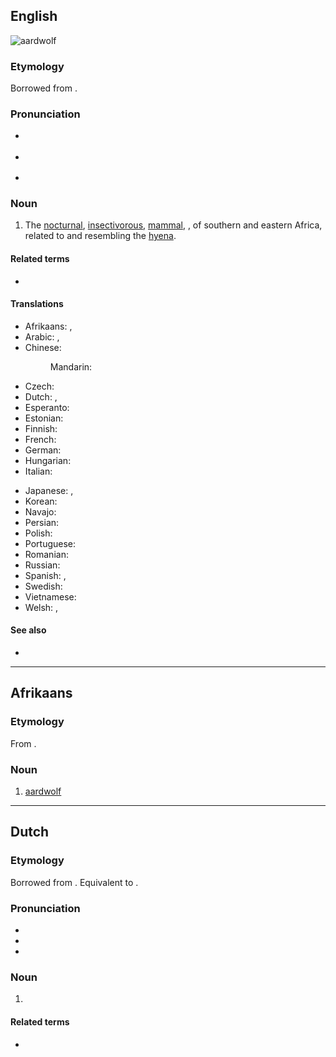 {{also|aard-wolf}}
==English==
[[Image:Aardwolf.png|thumb|aardwolf]]
{{wikipedia}}

===Etymology===
Borrowed from {{bor|en|af|aardwolf}}.
{{wikisource1911Enc|Aard-wolf}}

===Pronunciation===
{{wikisource1911Enc|Aard-vark}}
* {{a|RP}} {{IPA|/ˈɑːdˌwʊlf/|lang=en}}
* {{a|GenAm}} {{IPA|/ˈɑɹd.ˌwʊlf/|lang=en}}
* {{hyphenation|aard|wolf|lang=en}}

===Noun===
{{en-noun|aardwolves}}

# The [[nocturnal]], [[insectivorous]], [[mammal]], {{taxlink|Proteles cristatus|species|noshow=1}}, of southern and eastern Africa, related to and resembling the [[hyena]]. {{defdate|First attested in the mid 19<sup>th</sup> century.}}

====Related terms====
* {{l|en|aardvark}}

====Translations====
{{trans-top|the mammal species Proteles cristatus}}
* Afrikaans: {{t+|af|aardwolf|m}}, {{t+|af|erdwolf}}
* Arabic: {{t|ar|ذِئْب الأَرْض|m}}, {{t|ar|عِسْبَار|m}}
* Chinese:
*: Mandarin: {{t+|cmn|土狼|tr=tǔláng}}
* Czech: {{t|cs|hyena cibetková|f}}
* Dutch: {{t+|nl|aardwolf|m}}, {{t|nl|maanhaarjakhals|m}}
* Esperanto: {{t|eo|protelo}}
* Estonian: {{t+|et|tsiibethüään}}
* Finnish: {{t+|fi|maasusi}}
* French: {{t+|fr|protèle|m}}
* German: {{t+|de|Erdwolf|m}}
* Hungarian: {{t+|hu|cibethiéna}}
* Italian: {{t|it|protele}}
{{trans-mid}}
* Japanese: {{t+|ja|アードウルフ|tr=ādourufu}}, {{t|ja|土狼|tr=つちおおかみ, tsuchiōkami}}
* Korean: {{t|ko|땅늑대}}
* Navajo: {{t|nv|chʼosh yighání}}
* Persian: {{t+|fa|کفتار|tr=kaftâr}}
* Polish: {{t+|pl|protel|m}}
* Portuguese: {{t+|pt|protelo|m}}
* Romanian: {{t|ro|lupul de pământ|m}}
* Russian: {{t|ru|земляно́й волк|m}}
* Spanish: {{t|es|lobo de tierra|m}}, {{t|es|proteles|m}}
* Swedish: {{t+|sv|jordvarg|c}}
* Vietnamese: {{t|vi|chó sói đất}}
* Welsh: {{t|cy|blaidd daear|m}}, {{t|cy|daearflaidd|m}}
{{trans-bottom}}

====See also====
* {{l|en|Proteles}}

{{topics|en|Hyaenids}}

----

==Afrikaans==

===Etymology===
From {{compound|af|aarde|t1=earth, soil|wolf}}.

===Noun===
{{af-noun|aardwolwe}}

# [[#English|aardwolf]]

{{topics|af|Hyaenids}}

----

==Dutch==

===Etymology===
Borrowed from {{bor|nl|af|aardwolf}}. Equivalent to {{com|nl|aard|wolf}}.

===Pronunciation===
* {{IPA|lang=nl|/ˈaːrtˌʋɔlf/}}
* {{audio|Nl-aardwolf.ogg|audio|lang=nl}}
* {{hyphenation|lang=nl|aard|wolf}}

===Noun===
{{nl-noun|m|-ven|aardwolfje}}

# {{l|en|aardwolf}}

====Related terms====
* {{l|nl|aardvarken|g=n}}

{{topics|nl|Hyaenids}}